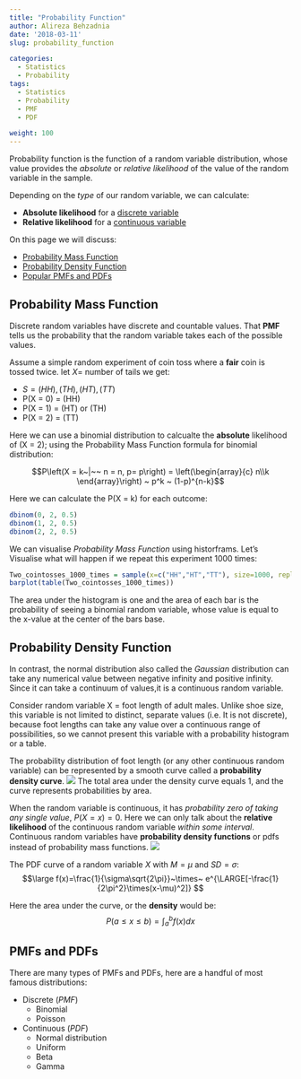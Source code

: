 ```yaml
---
title: "Probability Function"
author: Alireza Behzadnia
date: '2018-03-11'
slug: probability_function

categories:
  - Statistics
  - Probability
tags:
  - Statistics
  - Probability
  - PMF
  - PDF

weight: 100
---
```


Probability function is the function of a random variable distribution, whose value provides the *absolute* or *relative likelihood* of the value of the random variable in the sample.

<!--more-->
Depending on the *type* of our random variable, we can calculate:

  - **Absolute likelihood** for a <u>discrete variable</u>
  - **Relative likelihood** for a <u>continuous variable</u>

On this page we will discuss:

  - [Probability Mass Function](#probability-mass-function)
  - [Probability Density Function](#probability-density-function)
  - [Popular PMFs and PDFs](#pmfs-and-pdfs)

## Probability Mass Function
Discrete random variables have discrete and countable values. That **PMF** tells us the probability that the random variable takes each of the possible values.

Assume a simple random experiment of coin toss where a **fair** coin is tossed twice. let $X =$ number of tails we get:

  - $S = {(HH),(TH),(HT),(TT)}$
  - P(X = 0) = (HH)
  - P(X = 1) = (HT) or (TH)
  - P(X = 2) = (TT)

Here we can use a binomial distribution to calcualte the **absolute** likelihood of (X = 2); using the Probability Mass Function formula for binomial distribution:

$$P\left(X = k~|~~ n = n, p= p\right) = \left(\begin{array}{c} n\\k \end{array}\right) ~ p^k ~ (1-p)^{n-k}$$

Here we can calculate the P(X = k) for each outcome:
```r
dbinom(0, 2, 0.5)
dbinom(1, 2, 0.5)
dbinom(2, 2, 0.5)
```

We can visualise *Probability Mass Function* using historframs. Let's Visualise what will happen if we repeat this experiment 1000 times:
```r
Two_cointosses_1000_times = sample(x=c("HH","HT","TT"), size=1000, replace = T, prob=c(.25,.50,.25))
barplot(table(Two_cointosses_1000_times))
```

The area under the histogram is one and the area of each bar is the probability
of seeing a binomial random variable, whose value is equal to the x-value
at the center of the bars base.


## Probability Density Function

In contrast, the normal distribution also called the *Gaussian* distribution can take any numerical value between negative infinity and positive infinity. Since it can take a continuum of values,it is a continuous random variable.

Consider  random variable X = foot length of adult males. Unlike shoe size, this variable is not limited to distinct, separate values (i.e. It is not discrete), because foot lengths can take any value over a continuous range of possibilities, so we cannot present this variable with a probability histogram or a table.

The probability distribution of foot length (or any other continuous random variable) can be represented by a smooth curve called a **probability density curve**.
![](/probability/pdf.gif)
The total area under the density curve equals 1, and the curve represents probabilities by area.


When the random variable is continuous, it has *probability zero of taking any single value*, $P(X =x) =0$. Here we can only talk about the **relative likelihood** of the continuous random variable *within some interval*. Continuous random variables have **probability density functions** or pdfs instead of probability mass functions.
![](/probability/pdf2.gif)

The PDF curve of a random variable $X$ with $M =\mu$ and $SD = \sigma$:
$$\large f(x)=\frac{1}{\sigma\sqrt{2\pi}}~\times~ e^{\LARGE[-\frac{1}{2\pi^2}\times(x-\mu)^2]} $$

Here the area under the curve, or the **density** would be:
$$ P( a \leq x \leq b) = \int_{a}^{b}f(x)dx$$

## PMFs and PDFs
There are many types of PMFs and PDFs, here are a handful of most famous distributions:

  - Discrete (*PMF*)
    - Binomial
    - Poisson
  - Continuous (*PDF*)
    - Normal distribution
    - Uniform
    - Beta
    - Gamma
